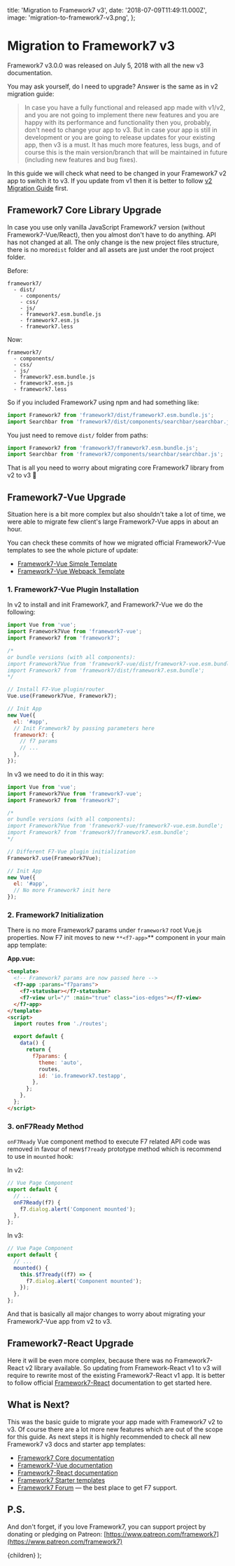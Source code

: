   title: 'Migration to Framework7 v3',
  date: '2018-07-09T11:49:11.000Z',
  image: 'migration-to-framework7-v3.png',
};

# Migration to Framework7 v3

Framework7 v3.0.0 was released on July 5, 2018 with all the new v3 documentation.

You may ask yourself, do I need to upgrade? Answer is the same as in v2 migration guide:

> In case you have a fully functional and released app made with v1/v2, and you are not going to implement there new features and you are happy with its performance and functionality then you, probably, don't need to change your app to v3. But in case your app is still in development or you are going to release updates for your existing app, then v3 is a must. It has much more features, less bugs, and of course this is the main version/branch that will be maintained in future (including new features and bug fixes).

In this guide we will check what need to be changed in your Framework7 v2 app to switch it to v3. If you update from v1 then it is better to follow [v2 Migration Guide](https://blog.framework7.io/migration-to-framework7-v2-eb6dc38ede3b) first.

## Framework7 Core Library Upgrade

In case you use only vanilla JavaScript Framework7 version (without Framework7-Vue/React), then you almost don't have to do anything. API has not changed at all. The only change is the new project files structure, there is no more`dist` folder and all assets are just under the root project folder.

Before:

```
framework7/
  - dist/
    - components/
    - css/
    - js/
    - framework7.esm.bundle.js
    - framework7.esm.js
    - framework7.less
```

Now:

```
framework7/
  - components/
  - css/
  - js/
  - framework7.esm.bundle.js
  - framework7.esm.js
  - framework7.less
```

So if you included Framework7 using npm and had something like:

```js
import Framework7 from 'framework7/dist/framework7.esm.bundle.js';
import Searchbar from 'framework7/dist/components/searchbar/searchbar.js';
```

You just need to remove `dist/` folder from paths:

```js
import Framework7 from 'framework7/framework7.esm.bundle.js';
import Searchbar from 'framework7/components/searchbar/searchbar.js';
```

That is all you need to worry about migrating core Framework7 library from v2 to v3 🎉

## Framework7-Vue Upgrade

Situation here is a bit more complex but also shouldn't take a lot of time, we were able to migrate few client's large Framework7-Vue apps in about an hour.

You can check these commits of how we migrated official Framework7-Vue templates to see the whole picture of update:

- [Framework7-Vue Simple Template](https://github.com/framework7io/framework7-template-vue-simple/commit/10ef597b85b225795565ed3d771bf5b45a69e8d7)
- [Framework7-Vue Webpack Template](https://github.com/framework7io/framework7-template-vue-webpack/commit/d6c37b79e4560a0c5e0af658c97068119283ac81)

### 1. Framework7-Vue Plugin Installation

In v2 to install and init Framework7, and Framework7-Vue we do the following:

```js
import Vue from 'vue';
import Framework7Vue from 'framework7-vue';
import Framework7 from 'framework7';

/*
or bundle versions (with all components):
import Framework7Vue from 'framework7-vue/dist/framework7-vue.esm.bundle';
import Framework7 from 'framework7/dist/framework7.esm.bundle';
*/
```

```js
// Install F7-Vue plugin/router
Vue.use(Framework7Vue, Framework7);
```

```js
// Init App
new Vue({
  el: '#app',
  // Init Framework7 by passing parameters here
  framework7: {
    // f7 params
    // ...
  },
});
```

In v3 we need to do it in this way:

```js
import Vue from 'vue';
import Framework7Vue from 'framework7-vue';
import Framework7 from 'framework7';
```

```js
/*
or bundle versions (with all components):
import Framework7Vue from 'framework7-vue/framework7-vue.esm.bundle';
import Framework7 from 'framework7/framework7.esm.bundle';
*/
```

```js
// Different F7-Vue plugin initialization
Framework7.use(Framework7Vue);
```

```js
// Init App
new Vue({
  el: '#app',
  // No more Framework7 init here
});
```

### 2. Framework7 Initialization

There is no more Framework7 params under `framework7` root Vue.js properties. Now F7 init moves to new `**<f7-app>`\*\* component in your main app template:

**App.vue:**

```html
<template>
  <!-- Framework7 params are now passed here -->
  <f7-app :params="f7params">
    <f7-statusbar></f7-statusbar>
    <f7-view url="/" :main="true" class="ios-edges"></f7-view>
  </f7-app>
</template>
<script>
  import routes from './routes';

  export default {
    data() {
      return {
        f7params: {
          theme: 'auto',
          routes,
          id: 'io.framework7.testapp',
        },
      };
    },
  };
</script>
```

### 3. onF7Ready Method

`onF7Ready` Vue component method to execute F7 related API code was removed in favour of new`$f7ready` prototype method which is recommend to use in `mounted` hook:

In v2:

```js
// Vue Page Component
export default {
  // ...
  onF7Ready(f7) {
    f7.dialog.alert('Component mounted');
  },
};
```

In v3:

```js
// Vue Page Component
export default {
  // ...
  mounted() {
    this.$f7ready((f7) => {
      f7.dialog.alert('Component mounted');
    });
  },
};
```

And that is basically all major changes to worry about migrating your Framework7-Vue app from v2 to v3.

## Framework7-React Upgrade

Here it will be even more complex, because there was no Framework7-React v2 library available. So updating from Framework-React v1 to v3 will require to rewrite most of the existing Framework7-React v1 app. It is better to follow official [Framework7-React](http://framework7.io/react/) documentation to get started here.

## What is Next?

This was the basic guide to migrate your app made with Framework7 v2 to v3. Of course there are a lot more new features which are out of the scope for this guide. As next steps it is highly recommended to check all new Framework7 v3 docs and starter app templates:

- [Framework7 Core documentation](http://framework7.io/docs/)
- [Framework7-Vue documentation](http://framework7.io/vue/)
- [Framework7-React documentation](http://framework7.io/react/)
- [Framework7 Starter templates](http://framework7.io/templates/)
- [Framework7 Forum](http://forum.framework7.io) — the best place to get F7 support.

## P.S.

And don't forget, if you love Framework7, you can support project by donating or pledging on Patreon: [https://www.patreon.com/framework7](https://www.patreon.com/framework7)

  <PostLayout meta={meta}>{children}</PostLayout>
);
